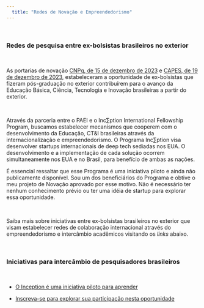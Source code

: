 ```yaml
---
  title: "Redes de Novação e Empreendedorismo"
---
```


\

### Redes de pesquisa entre ex-bolsistas brasileiros no exterior

\

As portarias de novação [CNPq, de 15 de dezembro de 2023](https://www.in.gov.br/en/web/dou/-/portaria-cnpq-n-1.594-de-15-de-dezembro-de-2023-531778458?fbclid=IwAR3yYTPMuyG_nY0lGTujLU9Dwgo2o7pl7OpqHSBs6WEIkgGQ61tfO10qrqE) e [CAPES, de 19 de dezembro de 2023](http://cad.capes.gov.br/ato-administrativo-detalhar?idAtoAdmElastic=13822), estabeleceram a oportunidade de ex-bolsistas que fizeram pós-graduação no exterior contribuírem para o avanço da Educação Básica, Ciência, Tecnologia e Inovação brasileiras a partir do exterior.

\

Através da parceria entre o PAEI e o Inc∑ption International Fellowship Program, buscamos estabelecer mecanismos que cooperem com o desenvolvimento da Educação, CT&I brasileiras através da internacionalização e empreendedorismo. O Programa Inc∑ption visa desenvolver startups internacionais de deep tech sediadas nos EUA.
O desenvolvimento e a implementação de cada solução ocorrem simultaneamente nos EUA e no Brasil, para benefício de ambas as nações.

É essencial ressaltar que esse Programa é uma iniciativa piloto e ainda não publicamente disponível. Sou um dos beneficiários do Programa e obtive o meu projeto de Novação aprovado por esse motivo. Não é necessário ter nenhum conhecimento prévio ou ter uma idéia de startup para explorar essa oportunidade.


\

Saiba mais sobre iniciativas entre ex-bolsistas brasileiros no exterior que visam estabelecer redes de colaboração internacional através do empreendedorismo e intercâmbio acadêmicos visitando os *links* abaixo.



\

### Iniciativas para intercâmbio de pesquisadores brasileiros

\

* [O Inception é uma iniciativa piloto para aprender](https://idl.ventures)

* [Inscreva-se para explorar sua participação nesta oportunidade](https://forms.gle/c7FLFGehWEyBReas7)
